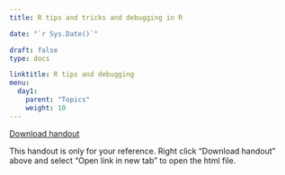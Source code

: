 ---
title: R tips and tricks and debugging in R

date: "`r Sys.Date()`"

draft: false
type: docs

linktitle: R tips and debugging
menu:
  day1:
    parent: "Topics"
    weight: 10
---

[Download handout](../../../Course_Modularization/Intro, general, packages/rtips.html)

This handout is only for your reference. Right click "Download handout" above and select "Open link in new tab" to open the html file.
